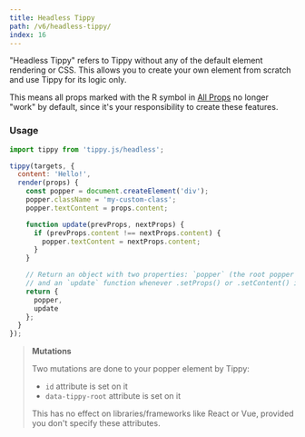 ```yaml
---
title: Headless Tippy
path: /v6/headless-tippy/
index: 16
---
```


"Headless Tippy" refers to Tippy without any of the default element rendering or
CSS. This allows you to create your own element from scratch and use Tippy for
its logic only.

This means all props marked with the R symbol in [All Props](../all-props/) no
longer "work" by default, since it's your responsibility to create these
features.

### Usage

```js
import tippy from 'tippy.js/headless';

tippy(targets, {
  content: 'Hello!',
  render(props) {
    const popper = document.createElement('div');
    popper.className = 'my-custom-class';
    popper.textContent = props.content;

    function update(prevProps, nextProps) {
      if (prevProps.content !== nextProps.content) {
        popper.textContent = nextProps.content;
      }
    }

    // Return an object with two properties: `popper` (the root popper element),
    // and an `update` function whenever .setProps() or .setContent() is called
    return {
      popper,
      update
    };
  }
});
```

> **Mutations**
>
> Two mutations are done to your popper element by Tippy:
>
> - `id` attribute is set on it
> - `data-tippy-root` attribute is set on it
>
> This has no effect on libraries/frameworks like React or Vue, provided you
> don't specify these attributes.
